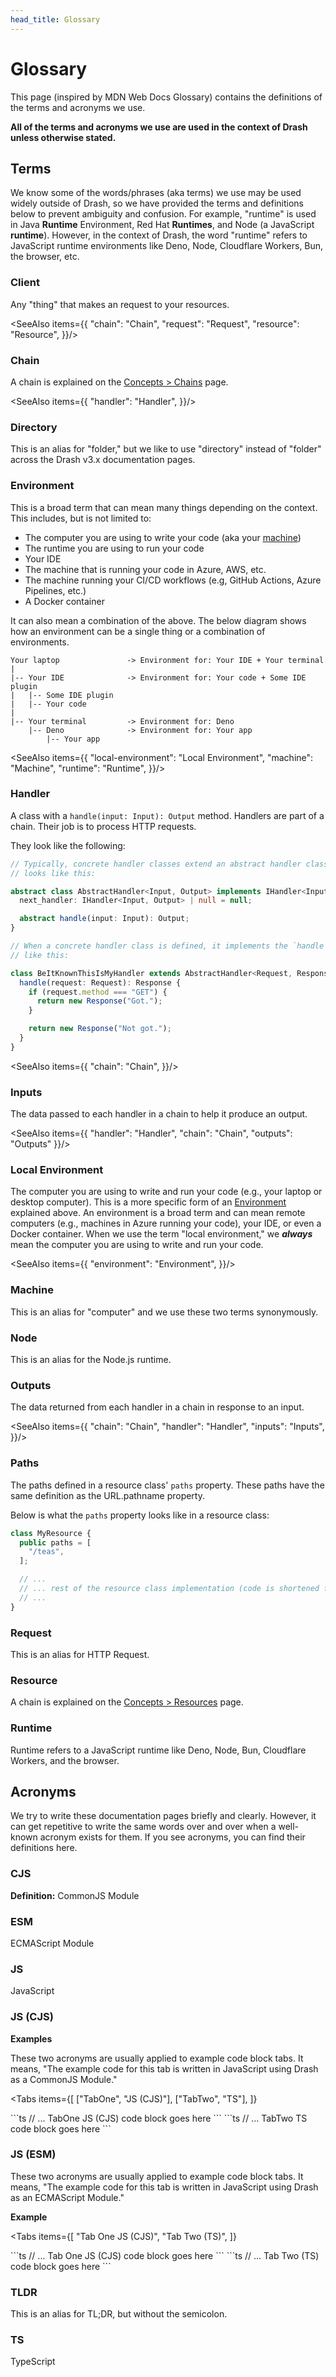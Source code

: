 ```yaml
---
head_title: Glossary
---
```



# Glossary

This page (inspired by <LinkExternal href="https://developer.mozilla.org/en-US/docs/Glossary">MDN Web Docs Glossary</LinkExternal>) contains the definitions of the terms and acronyms we use.

__All of the terms and acronyms we use are used in the context of Drash unless otherwise stated.__

## Terms

We know some of the words/phrases (aka terms) we use may be used widely outside of Drash, so we have provided the terms and definitions below to prevent ambiguity and confusion. For example, "runtime" is used in Java __Runtime__ Environment, Red Hat __Runtimes__, and Node (a JavaScript __runtime__). However, in the context of Drash, the word "runtime" refers to JavaScript runtime environments like Deno, Node, Cloudflare Workers, Bun, the browser, etc.

### Client

Any "thing" that makes an request to your resources.

<SeeAlso items={{
  "chain": "Chain",
  "request": "Request",
  "resource": "Resource",
}}/>

### Chain

A chain is explained on the [Concepts > Chains](/drash-v3.x/concepts/chains) page.

<SeeAlso items={{
  "handler": "Handler",
}}/>

### Directory

This is an alias for "folder," but we like to use "directory" instead of "folder" across the Drash v3.x documentation pages.

### Environment

This is a broad term that can mean many things depending on the context. This includes, but is not limited to:

- The computer you are using to write your code (aka your [machine](#machine))
- The runtime you are using to run your code
- Your <LinkExternal href="https://en.wikipedia.org/wiki/Integrated_development_environment">IDE</LinkExternal>
- The machine that is running your code in Azure, AWS, etc.
- The machine running your CI/CD workflows (e.g, GitHub Actions, Azure Pipelines, etc.)
- A Docker container

It can also mean a combination of the above. The below diagram shows how an environment can be a single thing or a combination of environments.

```
Your laptop               -> Environment for: Your IDE + Your terminal
|
|-- Your IDE              -> Environment for: Your code + Some IDE plugin
|   |-- Some IDE plugin
|   |-- Your code
|
|-- Your terminal         -> Environment for: Deno
    |-- Deno              -> Environment for: Your app
        |-- Your app

```

<SeeAlso items={{
  "local-environment": "Local Environment",
  "machine": "Machine",
  "runtime": "Runtime",
}}/>

### Handler

A class with a `handle(input: Input): Output` method. Handlers are part of a chain. Their job is to process HTTP requests.

They look like the following:

```ts
// Typically, concrete handler classes extend an abstract handler class. It
// looks like this:

abstract class AbstractHandler<Input, Output> implements IHandler<Input, Output> {
  next_handler: IHandler<Input, Output> | null = null;

  abstract handle(input: Input): Output;
}

// When a concrete handler class is defined, it implements the `handle` method
// like this:

class BeItKnownThisIsMyHandler extends AbstractHandler<Request, Response> {
  handle(request: Request): Response {
    if (request.method === "GET") {
      return new Response("Got.");
    }

    return new Response("Not got.");
  }
}
```


<SeeAlso items={{
  "chain": "Chain",
}}/>

### Inputs

The data passed to each handler in a chain to help it produce an output.


<SeeAlso items={{
  "handler": "Handler",
  "chain": "Chain",
  "outputs": "Outputs"
}}/>

### Local Environment

The computer you are using to write and run your code (e.g., your laptop or desktop computer). This is a more specific form of an [Environment](#environment) explained above. An environment is a broad term and can mean remote computers (e.g., machines in Azure running your code), your IDE, or even a Docker container. When we use the term "local environment," we ___always___ mean the computer you are using to write and run your code.

<SeeAlso items={{
  "environment": "Environment",
}}/>

### Machine

This is an alias for "computer" and we use these two terms synonymously.

### Node

This is an alias for the Node.js runtime.

### Outputs

The data returned from each handler in a chain in response to an input.


<SeeAlso items={{
  "chain": "Chain",
  "handler": "Handler",
  "inputs": "Inputs",
}}/>

### Paths

The paths defined in a resource class' `paths` property. These paths have the same definition as the <CodeLinkExternal href="https://developer.mozilla.org/en-US/docs/Web/API/URL/pathname">URL.pathname</CodeLinkExternal> property.

Below is what the `paths` property looks like in a resource class:

```ts {2-4}
class MyResource {
  public paths = [
    "/teas",
  ];

  // ...
  // ... rest of the resource class implementation (code is shortened for brevity)
  // ...
}
```

### Request

This is an alias for <LinkExternal href="https://developer.mozilla.org/en-US/docs/Web/HTTP/Messages#http_requests">HTTP Request</LinkExternal>.

### Resource

A chain is explained on the [Concepts > Resources](/drash-v3.x/concepts/resources) page.

### Runtime

Runtime refers to a JavaScript runtime like Deno, Node, Bun, Cloudflare Workers, and the browser.

## Acronyms

We try to write these documentation pages briefly and clearly. However, it can get repetitive to write the same words over and over when a well-known acronym exists for them. If you see acronyms, you can find their definitions here.

### CJS

__Definition:__ CommonJS Module

### ESM

ECMAScript Module

### JS

JavaScript

### JS (CJS)

__Examples__

These two acronyms are usually applied to example code block tabs. It means, "The example code for this tab is written in JavaScript using Drash as a CommonJS Module."

<Tabs items={[
    ["TabOne", "JS (CJS)"],
    ["TabTwo", "TS"],
  ]}
>
<Tab>
```ts
// ... TabOne JS (CJS) code block goes here
```
</Tab>
<Tab>
```ts
// ... TabTwo TS code block goes here
```
</Tab>
</Tabs>

### JS (ESM)

These two acronyms are usually applied to example code block tabs. It means, "The example code for this tab is written in JavaScript using Drash as an ECMAScript Module."

__Example__

<Tabs
  items={[
    "Tab One JS (CJS)",
    "Tab Two (TS)",
  ]}
>
  <Tab>
  ```ts
  // ... Tab One JS (CJS) code block goes here
  ```
  </Tab>
  <Tab>
  ```ts
  // ... Tab Two (TS) code block goes here
  ```
  </Tab>
</Tabs>

### TLDR

This is an alias for <LinkExternal href="https://www.merriam-webster.com/dictionary/TL%3BDR">TL;DR</LinkExternal>, but without the semicolon.

### TS

TypeScript
